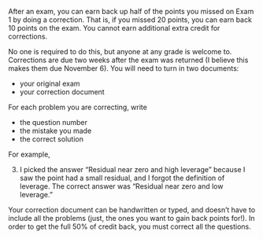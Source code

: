 After an exam, you can earn back up half of the points you missed on Exam 1 by doing a correction. That is, if you missed 20 points, you can earn back 10 points on the exam. You cannot earn additional extra credit for corrections.

No one is required to do this, but anyone at any grade is welcome to.  Corrections are due two weeks after the exam was returned (I believe this makes them due November 6). You will need to turn in two documents:

  - your original exam
  - your correction document

For each problem you are correcting, write 

  - the question number 
  - the mistake you made 
  - the correct solution

For example,

3. I picked the answer "Residual near zero and high leverage" because I saw the point had a small residual, and I forgot the definition of leverage. The correct answer was "Residual near zero and low leverage."

Your correction document can be handwritten or typed, and doesn't have to include all the problems (just, the ones you want to gain back points for!). In order to get the full 50% of credit back, you must correct all the questions. 